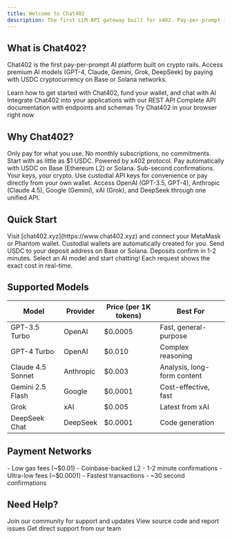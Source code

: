 ```yaml
---
title: Welcome to Chat402
description: The first LLM API gateway built for x402. Pay-per-prompt in USDC on Base or Solana.
---
```


## What is Chat402?

Chat402 is the first pay-per-prompt AI platform built on crypto rails. Access premium AI models (GPT-4, Claude, Gemini, Grok, DeepSeek) by paying with USDC cryptocurrency on Base or Solana networks.

<CardGroup cols={2}>
  <Card
    title="User Guide"
    icon="user"
    href="/user-guide/getting-started"
  >
    Learn how to get started with Chat402, fund your wallet, and chat with AI
  </Card>
  <Card
    title="Developer Guide"
    icon="code"
    href="/developer/quickstart"
  >
    Integrate Chat402 into your applications with our REST API
  </Card>
  <Card
    title="API Reference"
    icon="book"
    href="/api-reference/introduction"
  >
    Complete API documentation with endpoints and schemas
  </Card>
  <Card
    title="Web App"
    icon="rocket"
    href="https://www.chat402.xyz"
  >
    Try Chat402 in your browser right now
  </Card>
</CardGroup>

## Why Chat402?

<AccordionGroup>
  <Accordion title="Pay-Per-Use" icon="money-bill">
    Only pay for what you use. No monthly subscriptions, no commitments. Start with as little as $1 USDC.
  </Accordion>

  <Accordion title="Instant Payments" icon="bolt">
    Powered by x402 protocol. Pay automatically with USDC on Base (Ethereum L2) or Solana. Sub-second confirmations.
  </Accordion>

  <Accordion title="Self-Custodial" icon="shield">
    Your keys, your crypto. Use custodial API keys for convenience or pay directly from your own wallet.
  </Accordion>

  <Accordion title="Multi-Model Access" icon="layer-group">
    Access OpenAI (GPT-3.5, GPT-4), Anthropic (Claude 4.5), Google (Gemini), xAI (Grok), and DeepSeek through one unified API.
  </Accordion>
</AccordionGroup>

## Quick Start

<Steps>
  <Step title="Connect Wallet">
    Visit [chat402.xyz](https://www.chat402.xyz) and connect your MetaMask or Phantom wallet. Custodial wallets are automatically created for you.
  </Step>

  <Step title="Fund Your Wallet">
    Send USDC to your deposit address on Base or Solana. Deposits confirm in 1-2 minutes.
  </Step>

  <Step title="Start Chatting">
    Select an AI model and start chatting! Each request shows the exact cost in real-time.
  </Step>
</Steps>

## Supported Models

| Model | Provider | Price (per 1K tokens) | Best For |
|-------|----------|----------------------|----------|
| GPT-3.5 Turbo | OpenAI | $0.0005 | Fast, general-purpose |
| GPT-4 Turbo | OpenAI | $0.010 | Complex reasoning |
| Claude 4.5 Sonnet | Anthropic | $0.003 | Analysis, long-form content |
| Gemini 2.5 Flash | Google | $0.0001 | Cost-effective, fast |
| Grok | xAI | $0.005 | Latest from xAI |
| DeepSeek Chat | DeepSeek | $0.0001 | Code generation |

## Payment Networks

<CardGroup cols={2}>
  <Card title="Base (Ethereum L2)" icon="ethereum">
    - Low gas fees (~$0.01)
    - Coinbase-backed L2
    - 1-2 minute confirmations
  </Card>
  <Card title="Solana">
    - Ultra-low fees (~$0.0001)
    - Fastest transactions
    - ~30 second confirmations
  </Card>
</CardGroup>

## Need Help?

<CardGroup cols={3}>
  <Card title="Discord Community" icon="discord" href="https://discord.gg/chat402">
    Join our community for support and updates
  </Card>
  <Card title="GitHub" icon="github" href="https://github.com/soebk/chat402">
    View source code and report issues
  </Card>
  <Card title="Email Support" icon="envelope" href="mailto:support@chat402.xyz">
    Get direct support from our team
  </Card>
</CardGroup>
